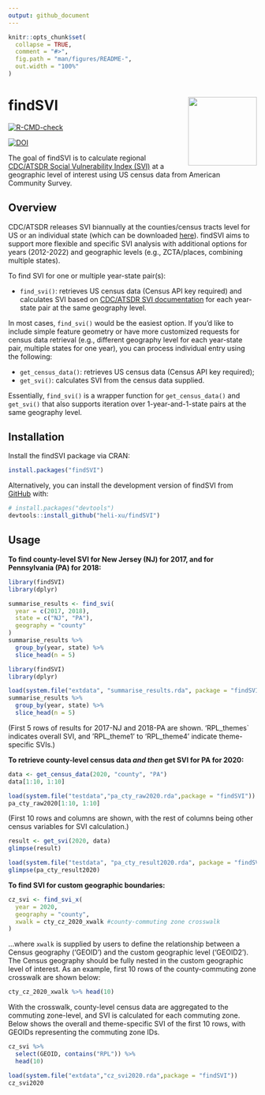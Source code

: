 ```yaml
---
output: github_document
---
```


<!-- README.md is generated from README.Rmd. Please edit that file -->

```r
knitr::opts_chunk$set(
  collapse = TRUE,
  comment = "#>",
  fig.path = "man/figures/README-",
  out.width = "100%"
)
```

# findSVI <a href="https://heli-xu.github.io/findSVI/"><img src="man/figures/logo.png" align="right" height="139"/></a>

<!-- badges: start -->

[![R-CMD-check](https://github.com/heli-xu/findSVI/actions/workflows/R-CMD-check.yaml/badge.svg)](https://github.com/heli-xu/findSVI/actions/workflows/R-CMD-check.yaml)

[![DOI](https://joss.theoj.org/papers/10.21105/joss.06525/status.svg)](https://doi.org/10.21105/joss.06525)

<!-- badges: end -->

The goal of findSVI is to calculate regional [CDC/ATSDR Social Vulnerability Index (SVI)](https://www.atsdr.cdc.gov/placeandhealth/svi/index.html) at a geographic level of interest using US census data from American Community Survey.

## Overview

CDC/ATSDR releases SVI biannually at the counties/census tracts level for US or an individual state (which can be downloaded [here](https://www.atsdr.cdc.gov/placeandhealth/svi/data_documentation_download.html)). findSVI aims to support more flexible and specific SVI analysis with additional options for years (2012-2022) and geographic levels (e.g., ZCTA/places, combining multiple states).

To find SVI for one or multiple year-state pair(s):

-   `find_svi()`: retrieves US census data (Census API key required) and calculates SVI based on [CDC/ATSDR SVI documentation](https://www.atsdr.cdc.gov/placeandhealth/svi/data_documentation_download.html) for each year-state pair at the same geography level.

In most cases, `find_svi()` would be the easiest option. If you'd like to include simple feature geometry or have more customized requests for census data retrieval (e.g., different geography level for each year-state pair, multiple states for one year), you can process individual entry using the following:

-   `get_census_data()`: retrieves US census data (Census API key required);
-   `get_svi()`: calculates SVI from the census data supplied.

Essentially, `find_svi()` is a wrapper function for `get_census_data()` and `get_svi()` that also supports iteration over 1-year-and-1-state pairs at the same geography level.

## Installation

Install the findSVI package via CRAN:

```r
install.packages("findSVI")
```

Alternatively, you can install the development version of findSVI from [GitHub](https://github.com/) with:

```r
# install.packages("devtools")
devtools::install_github("heli-xu/findSVI")
```

## Usage

**To find county-level SVI for New Jersey (NJ) for 2017, and for Pennsylvania (PA) for 2018:**

```r
library(findSVI)
library(dplyr)

summarise_results <- find_svi(
  year = c(2017, 2018),
  state = c("NJ", "PA"),
  geography = "county"
)
summarise_results %>% 
  group_by(year, state) %>% 
  slice_head(n = 5)
```

```r
library(findSVI)
library(dplyr)

load(system.file("extdata", "summarise_results.rda", package = "findSVI"))
summarise_results %>% 
  group_by(year, state) %>% 
  slice_head(n = 5)
```

(First 5 rows of results for 2017-NJ and 2018-PA are shown. 'RPL_themes\` indicates overall SVI, and 'RPL_theme1' to 'RPL_theme4' indicate theme-specific SVIs.)

**To retrieve county-level census data *and then* get SVI for PA for 2020:**

```r
data <- get_census_data(2020, "county", "PA")
data[1:10, 1:10]
```

```r
load(system.file("testdata","pa_cty_raw2020.rda",package = "findSVI"))
pa_cty_raw2020[1:10, 1:10]
```

(First 10 rows and columns are shown, with the rest of columns being other census variables for SVI calculation.)

```r
result <- get_svi(2020, data)
glimpse(result)
```

```r
load(system.file("testdata", "pa_cty_result2020.rda", package = "findSVI"))
glimpse(pa_cty_result2020)
```

**To find SVI for custom geographic boundaries:**

```r
cz_svi <- find_svi_x(
  year = 2020,
  geography = "county",
  xwalk = cty_cz_2020_xwalk #county-commuting zone crosswalk
)
```

...where `xwalk` is supplied by users to define the relationship between a Census geography ('GEOID') and the custom geographic level ('GEOID2'). The Census geography should be fully nested in the custom geographic level of interest. As an example, first 10 rows of the county-commuting zone crosswalk are shown below:

```r
cty_cz_2020_xwalk %>% head(10)
```

With the crosswalk, county-level census data are aggregated to the commuting zone-level, and SVI is calculated for each commuting zone. Below shows the overall and theme-specific SVI of the first 10 rows, with GEOIDs representing the commuting zone IDs.

```r
cz_svi %>% 
  select(GEOID, contains("RPL")) %>%
  head(10)
```

```r
load(system.file("extdata","cz_svi2020.rda",package = "findSVI"))
cz_svi2020
```
